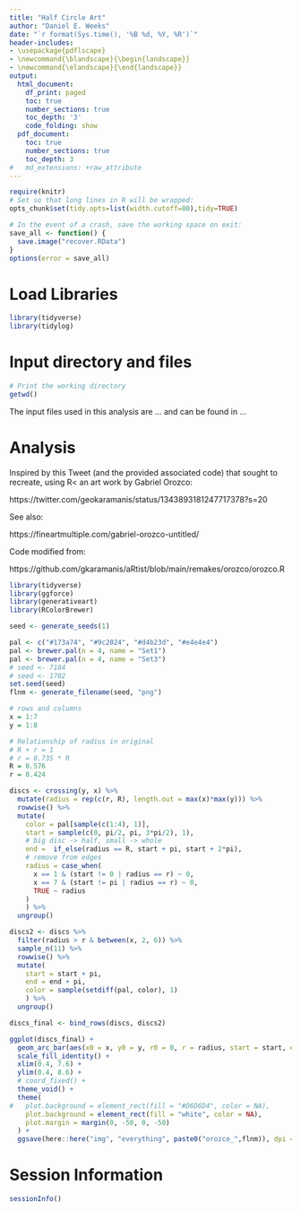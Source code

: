 ```yaml
---
title: "Half Circle Art"
author: "Daniel E. Weeks"
date: "`r format(Sys.time(), '%B %d, %Y, %R')`"
header-includes:
- \usepackage{pdflscape}
- \newcommand{\blandscape}{\begin{landscape}}
- \newcommand{\elandscape}{\end{landscape}}
output:
  html_document:
    df_print: paged
    toc: true
    number_sections: true
    toc_depth: '3'
    code_folding: show
  pdf_document:
    toc: true
    number_sections: true
    toc_depth: 3
#   md_extensions: +raw_attribute
---
```


```r
require(knitr)
# Set so that long lines in R will be wrapped:
opts_chunk$set(tidy.opts=list(width.cutoff=80),tidy=TRUE)
```

```r
# In the event of a crash, save the working space on exit:
save_all <- function() {
  save.image("recover.RData")
}
options(error = save_all)
```


# Load Libraries

```r
library(tidyverse)
library(tidylog)
```

# Input directory and files 

```r
# Print the working directory
getwd()
```
The input files used in this analysis are ... and can be found in ... 

# Analysis

Inspired by this Tweet (and the provided associated code) that sought to recreate, using R< an art work by Gabriel Orozco:

https://twitter.com/geokaramanis/status/1343893181247717378?s=20

See also:

https://fineartmultiple.com/gabriel-orozco-untitled/

Code modified from:

https://github.com/gkaramanis/aRtist/blob/main/remakes/orozco/orozco.R

```r
library(tidyverse)
library(ggforce)
library(generativeart)
library(RColorBrewer)
```

```r
seed <- generate_seeds(1)

pal <- c("#173a74", "#9c2024", "#d4b23d", "#e4e4e4")
pal <- brewer.pal(n = 4, name = "Set1")
pal <- brewer.pal(n = 4, name = "Set3")
# seed <- 7184
# seed <- 1702
set.seed(seed)
flnm <- generate_filename(seed, "png")

# rows and columns
x = 1:7
y = 1:8

# Relationship of radius in original
# R + r = 1
# r = 0.735 * R
R = 0.576
r = 0.424

discs <- crossing(y, x) %>% 
  mutate(radius = rep(c(r, R), length.out = max(x)*max(y))) %>% 
  rowwise() %>% 
  mutate(
    color = pal[sample(c(1:4), 1)],
    start = sample(c(0, pi/2, pi, 3*pi/2), 1),
    # big disc -> half, small -> whole
    end =  if_else(radius == R, start + pi, start + 2*pi),
    # remove from edges
    radius = case_when(
      x == 1 & (start != 0 | radius == r) ~ 0,
      x == 7 & (start != pi | radius == r) ~ 0,
      TRUE ~ radius
    )
    ) %>% 
  ungroup() 

discs2 <- discs %>% 
  filter(radius > r & between(x, 2, 6)) %>% 
  sample_n(11) %>% 
  rowwise() %>% 
  mutate(
    start = start + pi,
    end = end + pi,
    color = sample(setdiff(pal, color), 1)
    ) %>% 
  ungroup()

discs_final <- bind_rows(discs, discs2)

ggplot(discs_final) +
  geom_arc_bar(aes(x0 = x, y0 = y, r0 = 0, r = radius, start = start, end = end, fill = color), color = NA) +
  scale_fill_identity() +
  xlim(0.4, 7.6) +
  ylim(0.4, 8.6) +
  # coord_fixed() +
  theme_void() +
  theme(
#   plot.background = element_rect(fill = "#D6D6D4", color = NA),
    plot.background = element_rect(fill = "white", color = NA),
    plot.margin = margin(0, -50, 0, -50)
  ) +
  ggsave(here::here("img", "everything", paste0("orozco_",flnm)), dpi = 320, height = 8, width = 5.65)
```


# Session Information

```r
sessionInfo()
```

